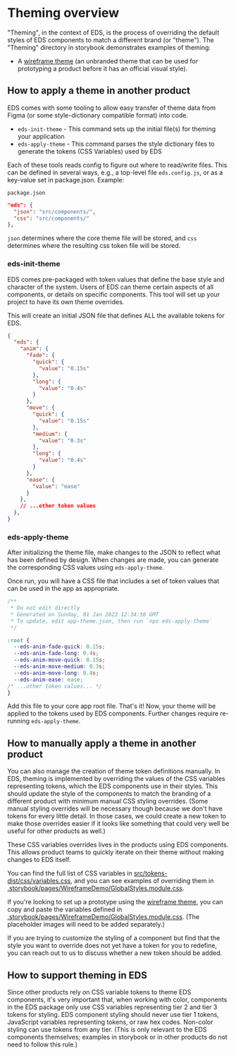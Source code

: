 
<Meta title="Documentation/Theming" />

# Theming overview

"Theming", in the context of EDS, is the process of overriding the default styles of EDS components to match a different brand (or "theme"). The "Theming" directory in storybook demonstrates examples of theming:

- A [wireframe theme](./?path=/story/pages-theming-wireframedemo--default) (an unbranded theme that can be used for prototyping a product before it has an official visual style).

## How to apply a theme in another product

EDS comes with some tooling to allow easy transfer of theme data from Figma (or some style-dictionary compatible format) into code.

* `eds-init-theme` - This command sets up the initial file(s) for theming your application
* `eds-apply-theme` - This command parses the style dictionary files to generate the tokens (CSS Variables) used by EDS

Each of these tools reads config to figure out where to read/write files. This can be defined in several ways, e.g., a top-level file `eds.config.js`, or as a key-value set in package.json. Example:

`package.json`

```json
"eds": {
  "json": "src/components/",
  "css": "src/components/"
},
```

`json` determines where the core theme file will be stored, and `css` determines where the resulting css token file will be stored.

### eds-init-theme

EDS comes pre-packaged with token values that define the base style and character of the system. Users of EDS can theme certain aspects of all components, or details on specific components. This tool will set up your project to have its own theme overrides.

This will create an initial JSON file that defines ALL the available tokens for EDS.

```json
{
  "eds": {
    "anim": {
      "fade": {
        "quick": {
          "value": "0.15s"
        },
        "long": {
          "value": "0.4s"
        }
      },
      "move": {
        "quick": {
          "value": "0.15s"
        },
        "medium": {
          "value": "0.3s"
        },
        "long": {
          "value": "0.4s"
        }
      },
      "ease": {
        "value": "ease"
      }
    },
    // ...other token values
  },
}
```

### eds-apply-theme

After initializing the theme file, make changes to the JSON to reflect what has been defined by design. When changes are made, you can generate the corresponding CSS values using `eds-apply-theme`.

Once run, you will have a CSS file that includes a set of token values that can be used in the app as appropriate.

```css
/**
 * Do not edit directly
 * Generated on Sunday, 01 Jan 2023 12:34:56 GMT
 * To update, edit app-theme.json, then run `npx eds-apply-theme`
 */

:root {
  --eds-anim-fade-quick: 0.15s;
  --eds-anim-fade-long: 0.4s;
  --eds-anim-move-quick: 0.15s;
  --eds-anim-move-medium: 0.3s;
  --eds-anim-move-long: 0.4s;
  --eds-anim-ease: ease;
/* ...other token values... */
}
```

Add this file to your core app root file. That's it! Now, your theme will be applied to the tokens used by EDS components. Further changes require re-running `eds-apply-theme`.

## How to manually apply a theme in another product

You can also manage the creation of theme token definitions manually. In EDS, theming is implemented by overriding the values of the CSS variables representing tokens, which the EDS components use in their styles. This should update the style of the components to match the branding of a different product with minimum manual CSS styling overrides. (Some manual styling overrides will be necessary though because we don't have tokens for every little detail. In those cases, we could create a new token to make those overrides easier if it looks like something that could very well be useful for other products as well.)

These CSS variables overrides lives in the products using EDS components. This allows product teams to quickly iterate on their theme without making changes to EDS itself.

You can find the full list of CSS variables in [src/tokens-dist/css/variables.css](https://github.com/chanzuckerberg/edu-design-system/blob/main/src/tokens-dist/css/variables.css), and you can see examples of overriding them in [.storybook/pages/WireframeDemo/GlobalStyles.module.css](https://github.com/chanzuckerberg/edu-design-system/blob/main/.storybook/pages/WireframeDemo/GlobalStyles.module.css).

If you're looking to set up a prototype using the [wireframe theme](./?path=/story/pages-theming-wireframedemo--default), you can copy and paste the variables defined in [.storybook/pages/WireframeDemo/GlobalStyles.module.css](https://github.com/chanzuckerberg/edu-design-system/blob/main/.storybook/pages/WireframeDemo/GlobalStyles.module.css). (The placeholder images will need to be added separately.)

If you are trying to customize the styling of a component but find that the style you want to override does not yet have a token for you to redefine, you can reach out to us to discuss whether a new token should be added.

## How to support theming in EDS

Since other products rely on CSS variable tokens to theme EDS components, it's very important that, when working with color, components in the EDS package only use CSS variables representing tier 2 and tier 3 tokens for styling. EDS component styling should never use tier 1 tokens, JavaScript variables representing tokens, or raw hex codes. Non-color styling can use tokens from any tier. (This is only relevant to the EDS components themselves; examples in storybook or in other products do not need to follow this rule.)
